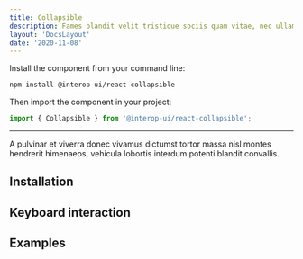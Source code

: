 ```yaml
---
title: Collapsible
description: Fames blandit velit tristique sociis quam vitae, nec ullamcorper.
layout: 'DocsLayout'
date: '2020-11-08'
---
```


Install the component from your command line:

```bash
npm install @interop-ui/react-collapsible
```

Then import the component in your project:

```js
import { Collapsible } from '@interop-ui/react-collapsible';
```

<hr />

A pulvinar et viverra donec vivamus dictumst tortor massa nisl montes hendrerit himenaeos, vehicula lobortis interdum potenti blandit convallis.

## Installation

## Keyboard interaction

## Examples
